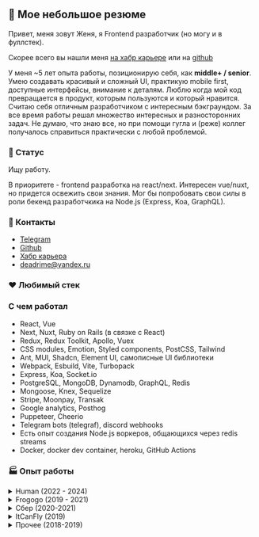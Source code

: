 
## 👋 Мое небольшое резюме
Привет, меня зовут Женя, я Frontend разработчик (но могу и в фуллстек). 

Скорее всего вы нашли меня [на хабр карьере](https://moikrug.ru/deadrime) или на [github](https://github.com/deadrime)

У меня ~5 лет опыта работы, позиционирую себя, как <b>middle+ / senior</b>. 
Умею создавать красивый и сложный UI, практикую mobile first, доступные интерфейсы, внимание к деталям.
Люблю когда мой код превращается в продукт, которым пользуются и который нравится.
Считаю себя отличным разработчиком с интересным бэкграундом. За все время работы решал множество интересных и разносторонних задач.
Не думаю, что знаю все, но при помощи гугла и (реже) коллег получалось справиться практически с любой проблемой.

### 💬 Статус
Ищу работу.

В приоритете - frontend разработка на react/next.
Интересен vue/nuxt, но придется освежить свои знания.
Мог бы попробовать свои силы в роли бекенд разработчкика на Node.js (Express, Koa, GraphQL).

### 🤙 Контакты

- [Telegram](https://t.me/deadrime)
- [Github](https://github.com/deadrime)
- [Хабр карьера](https://career.habr.com/deadrime)
- [deadrime@yandex.ru](mailto:deadrime@yandex.ru)

### ❤️ Любимый стек

<div className="flex gap-2">
  <IconNext height={20} className="fill-current"/>
  <IconReact height={20} />
  <IconTs height={20} />
  <IconGraphQL height={20} />
</div>

### С чем работал

- React, Vue
- Next, Nuxt, Ruby on Rails (в связке с React)
- Redux, Redux Toolkit, Apollo, Vuex
- CSS modules, Emotion, Styled components, PostCSS, Tailwind
- Ant, MUI, Shadcn, Element UI, самописные UI библиотеки
- Webpack, Esbuild, Vite, Turbopack
- Express, Koa, Socket.io
- PostgreSQL, MongoDB, Dynamodb, GraphQL, Redis
- Mongoose, Knex, Sequelize
- Stripe, Moonpay, Transak
- Google analytics, Posthog
- Puppeteer, Cheerio
- Telegram bots (telegraf), discord webhooks
- Есть опыт создания Node.js воркеров, общающихся через redis streams
- Docker, docker dev container,  heroku, GitHub Actions

### 🏭 Опыт работы

<details>
  <summary>Human (2022 - 2024)</summary>
  
  HumanIPO - американский стартап, основная идея которого - дать возможность любому человеку
  выпустить свой токен (акции), провести свое IPO и раунды инвестиций.
  Когда я пришел, нужно было провести перезапуск продукта.
  Небольшой командой мы собирали рабочие прототипы приложения, тестировали их на юзерах,
  показывали инвесторам, искали наиболее удачный концепт.
  Прошли несколько итераций, среди всех прототипов могу выделить несколько
  наиболее состоявшихся - 

<ul>
  <li>
    Приложение для запуска собственного токена. Основной функционал - маркет, где можно было трейдить и покупать токены, реквесты - возможность обменять свои токены на некую услугу и раунды - возможность осуществить сбор денег и распределить свои токены среди участников.
  </li>
  <li>
    Социальная сеть для nft artist's. Основной функционал - выпуск собственных nft, коллекции, минтинг nft как аналог репоста + стандартные социальные штуки вроде фида, чата, фолловеров. 
  </li>
  <li>
    Приложение для инвестиций, где можно создать раунды финансирования и найти инвесторов, из функционала - работа с фиат платежами (stripe), инвайты, эндорсменты, различные структуры раундов (публичные/приватные).
  </li>
  <li>
    Приложение для криптолудоманов, где можно запускать свои предикшены на любой исход.
  </li>
</ul>

 Стек:

    <div className="flex gap-2">
      <IconNext height={20} className="fill-current"/>
      <IconReact height={20} />
      <IconNode height={20} />
      <IconTs height={20} />
    </div>
    Интересные задачи:
  
  <ul>
    <li>
      Система надежных транзакций. Нам необходимо было создавать/обновлять сущности в нашей бд после успешно выполненной транзакции. При этом важно было учесть, что транзакция может не пройти (например недостаточный баланс, ограничение контракта или сеть чейна прилегла). В результате получилась довольно сложная система из 2 воркеров (tx monitor, tx finalizer) в связке удобными компонентами и хуками на фронте. 
    </li>
    <li>
      Самописный брокер сообщений на Redis Streams. Наши воркеры и приложения крутились в k8s, нужно было как-то реализовать общение между ними. В результате получился https://github.com/deadrime/redis-events-queue
    </li>
    <li>
      Воркер для создание красивых image preview для постов. Реализовал при помощи puppeter, в котором рендерил сгенерированный реактом html.
    </li>
    <li>
     Система UI компонентов с широкими возможностями по кастомизации. У нас постоянно все менялось, нужна была такая система компонетов, где можно быстро поменять цвета, размеры, сделать из светлой темы темную, задать у всех компонетов глобальный border-radius/border-width и т.д. Реализовал при помощи rem + css variables + свой ThemeProvider. Так же настроил сборку через vite и паблишинг в наш package registry. Бонусом получили уменьшенный размер бандла, до этого использовали довольно тяжелый antd. Вынес компонент формы в отдельную либу, можно посмотреть тут https://github.com/deadrime/react-any-shape-form
    </li>
    <li>
      Лямбда функция для сжатия картинок на лету. Хотели экономить место на пользовательских аватарах и картинках в постах. При помощи sharp в связке с aws-sdk сделал автоматическую конвертацию в webp, сжатие и ресайзинг (3 размера - thumb, medium, large).
    </li>
    <li>
     Миграция с less на нативный CSS + PostCSS. У нас достаточно медленно работал локальный дев сервер (страницы рендерились за 10 секунд), в процессе ресерча я обнаружил, что это частично связано с less и теми костылями, которые заставляли его работать в связке с next. После миграции удалось отказаться от старых зависимостей, которые не позволяли обновится на 14-й next и использовать turbopack. В результате локальный дев сервер стал работать гораздо быстрее (3 секунды против 10).
    </li>
  </ul>

</details>

<details>
  <summary>Frogogo (2019 - 2021)</summary>
  
    Frogogo - маркетплейс с прикольной системой лояльности. Удаленка, недельные спринты, утренний стендап, карточки в трелло. Когда я только пришел - на фронте жили своей жизнью jQuery + stimulus.
  
  
    Интересные задачи:
  
  <ul>
    <li>
      Написал библиотеку для UI компонентов на React + Typescript, настроил Storybook
    </li>
    <li>
      Переписал все сложные интерфейсные моменты на React. Например - корзину, поиск, выбор пунта выдачи на карте.
    </li>
    <li>
      Настроил всю инфраструктуру фронта, вначале все было завязано на вебпак, потом перешли на esbuild
    </li>
    <li>
      Интересным опытом было настроить SSR react-а для ruby on rails (удовольствие сомнительное)
    </li>
    <li>
      Реализовал табло для пунктов выдачи (номер заказа, статус). 
    </li>
  </ul>
   Стек:
      <div className="flex gap-2">
        <IconReact height={20} />
        <IconTs height={20} />
        <IconRails height={20} />
        <IconWebpack height={20} />
        <IconEsBuild height={20} />
        <IconStorybook height={20} />
      </div>
</details>

<details>
  <summary>Сбер (2020-2021)</summary>
  
  Я работал в подразделении **SberDevices**, там мы разрабатывали пользовательский интерфейс приложений, которые запускаются на **sberportal** и **sberbox**.
  Утонул в NDA, так что без излишних подробностей.

  Работал над:

  <ul>
    <li>
      **Супер Шеф** - приложка с готовыми рецептами
    </li>
    <li>
      **S7 airlines** - приложка для заказа билетов
    </li>
    <li>
      **izi.TRAVEL** - приложка для проснушивания аудиогидов
    </li>
    <li>
      **Готовая еда** - приложка для заказа со всяких деливери
    </li>
  </ul>

  Получил очень интересный опыт создания доступных (a11y) интерфейсов, так как любое приложение должно было поддерживать управление с пульта, при помощи сенсорного экрана и голоса.
  
  Основной стек:

  <div className="flex gap-2">
    <IconReact height={20} />
    <IconTs height={20} />
  </div>
</details>

<details>
  <summary>ItCanFly (2019)</summary>
    <ul>
    
      <li>
        Создавал графики на <b>chart.js</b>. Различная статистика, курс валют и т.п.
      
      <div className="flex gap-2">
        <IconReact height={20} />
        <IconTs height={20} />
      </div>
      </li>
      <li>
        Учавствовал в разработке сайта для антикафе https://ziferblat.net/

        <div className="flex gap-2">
          <IconReact height={20} />
          <IconTs height={20} />
          <IconGraphQL height={20} />
          <IconApollo className="fill-current" height={20} />
          <IconEmotion height={20}/>
        </div>
        
      </li>
      <li>
        Написал телеграмм бота для персонала. В боте можно выбрать рабочие смены, провести инвентаризацию.
        
        <div className="flex gap-2">
          <IconTs height={20} />
          <IconGraphQL height={20} />
          <IconNode height={20} />
        </div>
      </li>
  </ul>
</details>

<details>
  <summary>Прочее (2018-2019)</summary>

  Год работал в офисе, требовалось разрабатывать и поддерживать админку с различной статистикой, а так же интерфейс для операторов колл центра и корпоративный чат. Стек - vue.js, expess(позже переписал на koa), element ui. Ничего примечательного, типичное формошлепство, могу выделить пару своих заслуг - адаптацию под мобильную версию и переезд с express на koa, в процессе которого мы все отрефакторили. Еще из интересного - внедрил JWT аутентификацию, проповедовал БЭМ.

  <div className="flex gap-2">
    <IconNode height={20} />
    <IconVue height={20} />
    <IconElementUI height={20} />
    <IconWebpack height={20} />
  </div>

</details>
